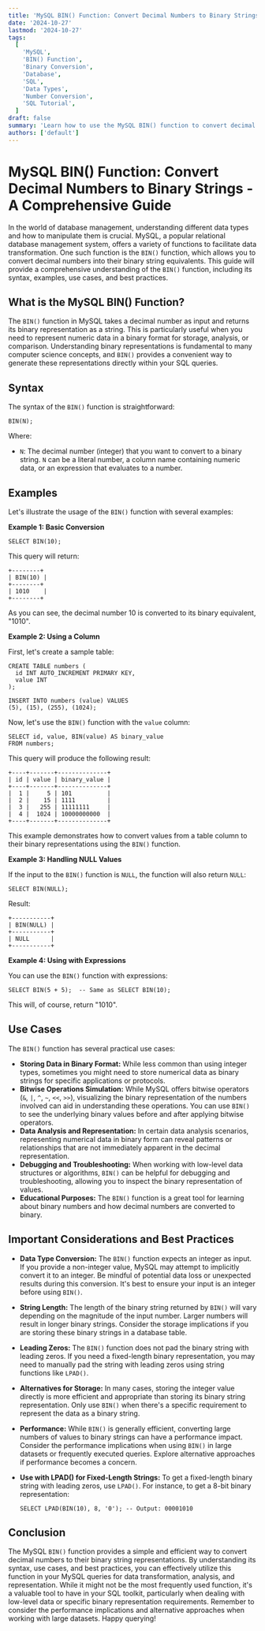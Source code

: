 ```yaml
---
title: 'MySQL BIN() Function: Convert Decimal Numbers to Binary Strings - A Comprehensive Guide'
date: '2024-10-27'
lastmod: '2024-10-27'
tags:
  [
    'MySQL',
    'BIN() Function',
    'Binary Conversion',
    'Database',
    'SQL',
    'Data Types',
    'Number Conversion',
    'SQL Tutorial',
  ]
draft: false
summary: 'Learn how to use the MySQL BIN() function to convert decimal numbers into their binary string representations. This comprehensive guide covers syntax, examples, use cases, and best practices for effective binary conversion in your MySQL queries.'
authors: ['default']
---
```


# MySQL BIN() Function: Convert Decimal Numbers to Binary Strings - A Comprehensive Guide

In the world of database management, understanding different data types and how to manipulate them is crucial. MySQL, a popular relational database management system, offers a variety of functions to facilitate data transformation. One such function is the `BIN()` function, which allows you to convert decimal numbers into their binary string equivalents. This guide will provide a comprehensive understanding of the `BIN()` function, including its syntax, examples, use cases, and best practices.

## What is the MySQL BIN() Function?

The `BIN()` function in MySQL takes a decimal number as input and returns its binary representation as a string. This is particularly useful when you need to represent numeric data in a binary format for storage, analysis, or comparison. Understanding binary representations is fundamental to many computer science concepts, and `BIN()` provides a convenient way to generate these representations directly within your SQL queries.

## Syntax

The syntax of the `BIN()` function is straightforward:

```plaintext
BIN(N);
```

Where:

- `N`: The decimal number (integer) that you want to convert to a binary string. `N` can be a literal number, a column name containing numeric data, or an expression that evaluates to a number.

## Examples

Let's illustrate the usage of the `BIN()` function with several examples:

**Example 1: Basic Conversion**

```plaintext
SELECT BIN(10);
```

This query will return:

```
+--------+
| BIN(10) |
+--------+
| 1010    |
+--------+
```

As you can see, the decimal number 10 is converted to its binary equivalent, "1010".

**Example 2: Using a Column**

First, let's create a sample table:

```plaintext
CREATE TABLE numbers (
  id INT AUTO_INCREMENT PRIMARY KEY,
  value INT
);

INSERT INTO numbers (value) VALUES
(5), (15), (255), (1024);
```

Now, let's use the `BIN()` function with the `value` column:

```plaintext
SELECT id, value, BIN(value) AS binary_value
FROM numbers;
```

This query will produce the following result:

```
+----+-------+--------------+
| id | value | binary_value |
+----+-------+--------------+
|  1 |     5 | 101          |
|  2 |    15 | 1111         |
|  3 |   255 | 11111111     |
|  4 |  1024 | 10000000000  |
+----+-------+--------------+
```

This example demonstrates how to convert values from a table column to their binary representations using the `BIN()` function.

**Example 3: Handling NULL Values**

If the input to the `BIN()` function is `NULL`, the function will also return `NULL`:

```plaintext
SELECT BIN(NULL);
```

Result:

```
+-----------+
| BIN(NULL) |
+-----------+
| NULL      |
+-----------+
```

**Example 4: Using with Expressions**

You can use the `BIN()` function with expressions:

```plaintext
SELECT BIN(5 + 5);  -- Same as SELECT BIN(10);
```

This will, of course, return "1010".

## Use Cases

The `BIN()` function has several practical use cases:

- **Storing Data in Binary Format:** While less common than using integer types, sometimes you might need to store numerical data as binary strings for specific applications or protocols.
- **Bitwise Operations Simulation:** While MySQL offers bitwise operators (`&`, `|`, `^`, `~`, `<<`, `>>`), visualizing the binary representation of the numbers involved can aid in understanding these operations. You can use `BIN()` to see the underlying binary values before and after applying bitwise operators.
- **Data Analysis and Representation:** In certain data analysis scenarios, representing numerical data in binary form can reveal patterns or relationships that are not immediately apparent in the decimal representation.
- **Debugging and Troubleshooting:** When working with low-level data structures or algorithms, `BIN()` can be helpful for debugging and troubleshooting, allowing you to inspect the binary representation of values.
- **Educational Purposes:** The `BIN()` function is a great tool for learning about binary numbers and how decimal numbers are converted to binary.

## Important Considerations and Best Practices

- **Data Type Conversion:** The `BIN()` function expects an integer as input. If you provide a non-integer value, MySQL may attempt to implicitly convert it to an integer. Be mindful of potential data loss or unexpected results during this conversion. It's best to ensure your input is an integer before using `BIN()`.
- **String Length:** The length of the binary string returned by `BIN()` will vary depending on the magnitude of the input number. Larger numbers will result in longer binary strings. Consider the storage implications if you are storing these binary strings in a database table.
- **Leading Zeros:** The `BIN()` function does not pad the binary string with leading zeros. If you need a fixed-length binary representation, you may need to manually pad the string with leading zeros using string functions like `LPAD()`.
- **Alternatives for Storage:** In many cases, storing the integer value directly is more efficient and appropriate than storing its binary string representation. Only use `BIN()` when there's a specific requirement to represent the data as a binary string.
- **Performance:** While `BIN()` is generally efficient, converting large numbers of values to binary strings can have a performance impact. Consider the performance implications when using `BIN()` in large datasets or frequently executed queries. Explore alternative approaches if performance becomes a concern.
- **Use with LPAD() for Fixed-Length Strings:** To get a fixed-length binary string with leading zeros, use `LPAD()`. For instance, to get a 8-bit binary representation:

  ```plaintext
  SELECT LPAD(BIN(10), 8, '0'); -- Output: 00001010
  ```

## Conclusion

The MySQL `BIN()` function provides a simple and efficient way to convert decimal numbers to their binary string representations. By understanding its syntax, use cases, and best practices, you can effectively utilize this function in your MySQL queries for data transformation, analysis, and representation. While it might not be the most frequently used function, it's a valuable tool to have in your SQL toolkit, particularly when dealing with low-level data or specific binary representation requirements. Remember to consider the performance implications and alternative approaches when working with large datasets. Happy querying!
